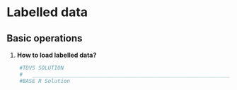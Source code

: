# Labelled data

## Basic operations

1. **How to load labelled data?**

```r
    #TDVS SOLUTION
    #   ____________________________________________________________________________
    #BASE R Solution
```
